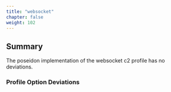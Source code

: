 ```yaml
---
title: "websocket"
chapter: false
weight: 102
---
```


## Summary
The poseidon implementation of the websocket c2 profile has no deviations. 

### Profile Option Deviations


